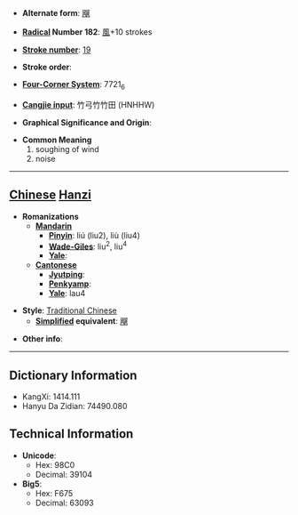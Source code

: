 * '''Alternate form''': [[飗]]

* '''[[Wiktionary:Chinese radical index| Radical]] Number 182''': [[Wiktionary:Chinese radical index 風|風]]+10 strokes

* '''[[Wiktionary:Chinese total strokes index|Stroke number]]''': [[Wiktionary:Chinese total strokes index 19|19]]

* '''Stroke order''': 

* '''[[Wiktionary:Chinese four corner index|Four-Corner System]]''': 7721<sub>6</sub>

* '''[[Wiktionary:Chinese Cangjie index|Cangjie input]]''': 竹弓竹竹田 (HNHHW)

* '''Graphical Significance and Origin''': 

* '''Common Meaning'''
*#soughing of wind
*# noise


----

== [[Chinese]] [[Hanzi]] ==

* '''Romanizations'''
** '''[[Mandarin]]'''
*** '''[[Pinyin]]''': liú (liu2), liù (liu4)
*** '''[[Wade-Giles]]''': liu<sup>2</sup>, liu<sup>4</sup>
*** '''[[Yale]]''': 
** '''[[Cantonese]]'''
*** '''[[Jyutping]]''':
*** '''[[Penkyamp]]''': 
*** '''[[Yale]]''': lau4

* '''Style''': [[Traditional Chinese]] 
** '''[[Simplified Chinese|Simplified]] equivalent''': [[飗]]

* '''Other info''': 

----

== Dictionary Information ==

* KangXi: 1414.111
* Hanyu Da Zidian: 74490.080

== Technical Information ==

* '''Unicode''':
** Hex: 98C0
** Decimal: 39104
* '''Big5''':
** Hex: F675
** Decimal: 63093